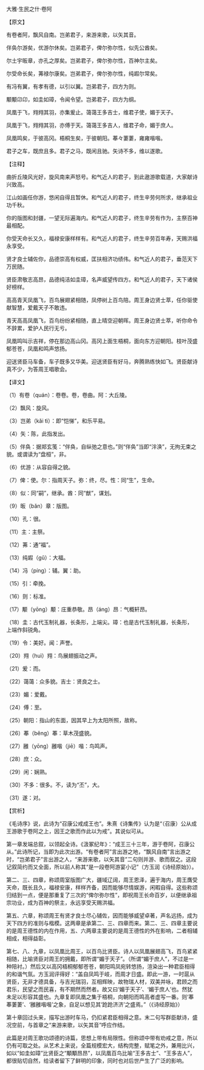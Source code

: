 

大雅·生民之什·卷阿

【原文】

有卷者阿，飘风自南。岂弟君子，来游来歌，以矢其音。

伴奂尔游矣，优游尔休矣。岂弟君子，俾尔弥尔性，似先公酋矣。

尔土宇昄章，亦孔之厚矣。岂弟君子，俾尔弥尔性，百神尔主矣。

尔受命长矣，茀禄尔康矣。岂弟君子，俾尔弥尔性，纯嘏尔常矣。

有冯有翼，有孝有德，以引以翼。岂弟君子，四方为则。

颙颙卬卬，如圭如璋，令闻令望。岂弟君子，四方为纲。

凤凰于飞，翙翙其羽，亦集爰止。蔼蔼王多吉士，维君子使，媚于天子。

凤凰于飞，翙翙其羽，亦傅于天。蔼蔼王多吉人，维君子命，媚于庶人。

凤凰鸣矣，于彼高冈。梧桐生矣，于彼朝阳。菶々萋萋，雍雍喈喈。

君子之车，既庶且多。君子之马，既闲且驰。矢诗不多，维以遂歌。

【注释】

曲折丘陵风光好，旋风南来声怒号。和气近人的君子，到此遨游歌载道，大家献诗兴致高。

江山如画任你游，悠闲自得且暂休。和气近人的君子，终生辛劳何所求，继承祖业功千秋。

你的版图和封疆，一望无际遍海内。和气近人的君子，终生辛劳有作为，主祭百神最相配。

你受天命长又久，福禄安康样样有。和气近人的君子，终生辛劳百年寿，天赐洪福永享受。

贤才良士辅佐你，品德崇高有权威，匡扶相济功绩伟。和气近人的君子，垂范天下万民随。

贤臣肃敬志高昂，品德纯洁如圭璋，名声威望传四方。和气近人的君子，天下诸侯好榜样。

高高青天凤凰飞，百鸟展翅紧相随，凤停树上百鸟陪。周王身边贤士萃，任你驱使献智慧，爱戴天子不敢违。

青天高高凤凰飞，百鸟纷纷紧相随，直上晴空迎朝晖。周王身边贤士萃，听你命令不辞累，爱护人民行无亏。

凤凰鸣叫示吉祥，停在那边高山冈。高冈上面生梧桐，面向东方迎朝阳。枝叶茂盛郁苍苍，凤凰和鸣声悠扬。

迎送贤臣马车备，车子既多又华美。迎送贤臣有好马，奔腾熟练快如飞。贤臣献诗真不少，为答周王唱歌会。

【译文】

（1）有卷（quán）：卷卷。卷，卷曲。阿：大丘陵。

（2）飘风：旋风。

（3）岂弟（kǎi tì）：即“恺悌”，和乐平易。

（4）矢：陈，此指发出。

（5）伴奂：据郑玄笺：“伴奂，自纵弛之意也。”则“伴奂”当即“泮涣”，无拘无束之貌。或谓读为“盘桓”，非。

（6）优游：从容自得之貌。

（7）俾：使。尔：指周天子。弥：终，尽。性：同“生”，生命。

（8）似：同“嗣”，继承。酋：同“猷”，谋划。

（9）昄（bǎn）章：版图。

（10）孔：很。

（11）主：主祭。

（12）茀：通“福”。

（13）纯嘏（gǔ）：大福。

（14）冯（píng）：辅。翼：助。

（15）引：牵挽。

（16）则：标准。

（17）颙（yōng）颙：庄重恭敬。昂（áng）昂：气概轩昂。

（18）圭：古代玉制礼器，长条形，上端尖。璋：也是古代玉制礼器，长条形，上端作斜锐角。

（19）令：美好。闻：声誉。

（20）翙（huì）翙：鸟展翅振动之声。

（21）爰：而。

（22）蔼蔼：众多貌。吉士：贤良之士。

（23）媚：爱戴。

（24）傅：至。

（25）朝阳：指山的东面，因其早上为太阳所照，故称。

（26）菶（běng）菶：草木茂盛貌。

（27）雝（yōng）雝喈（jiē）喈：鸟鸣声。

（28）庶：众。

（29）闲：娴熟。

（30）不多：很多。不，读为“丕”，大。

（31）遂：对。

【赏析】

《毛诗序》说，此诗为“召康公戒成王也”。朱熹《诗集传》认为是“（召康）公从成王游歌于卷阿之上，因王之歌而作此以为戒”。其说似可从。

第一章发端总叙，以领起全诗。《汲冢纪年》：“成王三十三年，游于卷阿，召康公从。”此诗所记，当即为此次出游。“有卷者阿”言出游之地，“飘风自南”言出游之时，“岂弟君子”言出游之人，“来游来歌，以矢其音”二句则并游、歌而叙之。这段记叙简约而又全面，所以前人称其“是一段卷阿游宴小记”（方玉润《诗经原始》）。

第二、三、四章，称颂周室版图广大，疆域辽阔，周王恩泽，遍于海内，周王膺受天命，既长且久，福禄安康，样样齐备，因而能够尽情娱游，闲暇自得。这些称颂归结到一点，便是那重复了三次的“俾尔弥尔性”，即祝周王长命百岁，以便继承祖宗功业，成为百神的祭主，永远享受天赐洪福。

第五、六章，称颂周王有贤才良士尽心辅佐，因而能够威望卓著，声名远扬，成为天下四方的准则与楷模。这两章是承第二、三、四章而来。第二、三、四章主要说的是周王德性的内在作用，五、六两章主要说的是周王德性的外在影响，二者相辅相成，相得益彰。

第七、八、九章，以凤凰比周王，以百鸟比贤臣。诗人以凤凰展翅高飞，百鸟紧紧相随，比喻贤臣对周王的拥戴，即所谓“媚于天子”。（所谓“媚于庶人”，不过是一种陪衬。）然后又以高冈梧桐郁郁苍苍，朝阳鸣凤宛转悠扬，渲染出一种君臣相得的和谐气氛。方玉润评得好：“盖自凤鸣于岐，而周才日盛。即此一游，一时扈从贤臣，无非才德具备，与吉光瑞羽，互相辉映，故物瑞人材，双美并咏，君顾之而君乐，民望之而民喜，有不期然而然者。故又曰‘媚于天子’、‘媚于庶人’也。然犹未足以形容其盛也。九章复即凤凰之集于梧桐，向朝阳而鸣高者虚写一番。则‘菶菶萋萋’、‘雝雝喈喈’之象，自足以想见其‘跄跄济济’之盛焉。”（《诗经原始》）

第十章回过头来，描写出游时车马，仍扣紧君臣相得之意。末二句写群臣献诗，盛况空前，与首章之“来游来歌，以矢其音”呼应作结。

此篇是对周王歌功颂德的诗篇，思想上带有局限性。但称颂中带有劝戒之意，所以仍有可取之处。从艺术上来说，全篇规模宏大，结构完整，赋笔之外，兼用比兴，如以“如圭如璋”比贤臣之“顒顒昂昂”，以凤凰百鸟比喻“王多吉士”、“王多吉人”，都很贴切自然，给读者留下了鲜明的印象，同时也对后世产生了广泛的影响。

